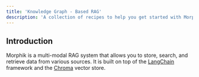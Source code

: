 ```yaml
---
title: 'Knowledge Graph - Based RAG'
description: 'A collection of recipes to help you get started with Morphik'
---
```


## Introduction

Morphik is a multi-modal RAG system that allows you to store, search, and retrieve data from various sources. It is built on top of the [LangChain](https://www.langchain.com/) framework and the [Chroma](https://www.chromadb.org/) vector store.